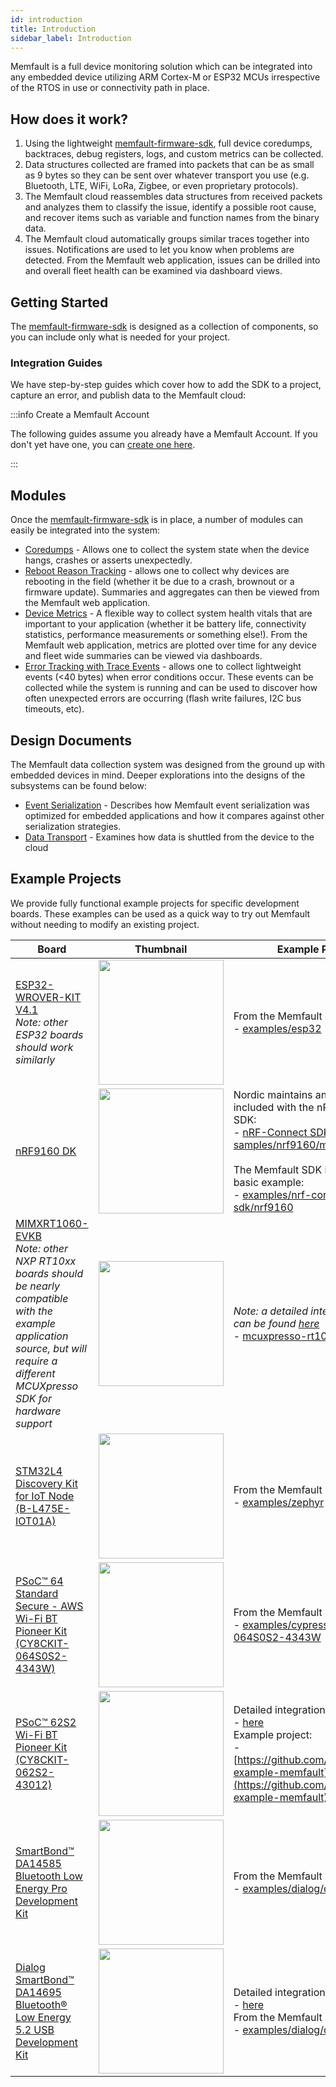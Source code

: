 ```yaml
---
id: introduction
title: Introduction
sidebar_label: Introduction
---
```



Memfault is a full device monitoring solution which can be integrated into any
embedded device utilizing ARM Cortex-M or ESP32 MCUs irrespective of the RTOS in
use or connectivity path in place.

## How does it work?

1. Using the lightweight
   [memfault-firmware-sdk](https://github.com/memfault/memfault-firmware-sdk),
   full device coredumps, backtraces, debug registers, logs, and custom metrics
   can be collected.
2. Data structures collected are framed into packets that can be as small as 9
   bytes so they can be sent over whatever transport you use (e.g. Bluetooth,
   LTE, WiFi, LoRa, Zigbee, or even proprietary protocols).
3. The Memfault cloud reassembles data structures from received packets and
   analyzes them to classify the issue, identify a possible root cause, and
   recover items such as variable and function names from the binary data.
4. The Memfault cloud automatically groups similar traces together into issues.
   Notifications are used to let you know when problems are detected. From the
   Memfault web application, issues can be drilled into and overall fleet health
   can be examined via dashboard views.

## Getting Started

The [memfault-firmware-sdk](https://github.com/memfault/memfault-firmware-sdk)
is designed as a collection of components, so you can include only what is
needed for your project.

### Integration Guides

We have step-by-step guides which cover how to add the SDK to a project, capture
an error, and publish data to the Memfault cloud:

:::info Create a Memfault Account

The following guides assume you already have a Memfault Account. If you don't
yet have one, you can
[create one here](https://memfault.com/register?utm_campaign=Self%20Serve%20Launch&utm_source=Docs).

:::

<IntegrationGuideTable />

## Modules

Once the
[memfault-firmware-sdk](https://github.com/memfault/memfault-firmware-sdk) is in
place, a number of modules can easily be integrated into the system:

- [Coredumps](/docs/mcu/coredumps) - Allows one to collect the system state when
  the device hangs, crashes or asserts unexpectedly.
- [Reboot Reason Tracking](/docs/mcu/reboot-reason-tracking) - allows one to
  collect why devices are rebooting in the field (whether it be due to a crash,
  brownout or a firmware update). Summaries and aggregates can then be viewed
  from the Memfault web application.
- [Device Metrics](/docs/mcu/metrics-api) - A flexible way to collect system
  health vitals that are important to your application (whether it be battery
  life, connectivity statistics, performance measurements or something else!).
  From the Memfault web application, metrics are plotted over time for any
  device and fleet wide summaries can be viewed via dashboards.
- [Error Tracking with Trace Events](/docs/mcu/trace-events) - allows one to
  collect lightweight events (<40 bytes) when error conditions occur. These
  events can be collected while the system is running and can be used to
  discover how often unexpected errors are occurring (flash write failures, I2C
  bus timeouts, etc).

## Design Documents

The Memfault data collection system was designed from the ground up with
embedded devices in mind. Deeper explorations into the designs of the subsystems
can be found below:

- [Event Serialization](/docs/mcu/event-serialization-overview) - Describes how
  Memfault event serialization was optimized for embedded applications and how
  it compares against other serialization strategies.
- [Data Transport](/docs/mcu/data-from-firmware-to-the-cloud) - Examines how
  data is shuttled from the device to the cloud

## Example Projects

We provide fully functional example projects for specific development boards.
These examples can be used as a quick way to try out Memfault without needing to
modify an existing project.

| Board                                                                                                                                                                                                                                                                                                                    | Thumbnail                                                                                                                                                                                             | Example Project                                                                                                                                                                                                                                                                                                                                                                                                                                                            |
| ------------------------------------------------------------------------------------------------------------------------------------------------------------------------------------------------------------------------------------------------------------------------------------------------------------------------ | ----------------------------------------------------------------------------------------------------------------------------------------------------------------------------------------------------- | -------------------------------------------------------------------------------------------------------------------------------------------------------------------------------------------------------------------------------------------------------------------------------------------------------------------------------------------------------------------------------------------------------------------------------------------------------------------------- |
| [ESP32-WROVER-KIT V4.1](https://docs.espressif.com/projects/esp-idf/en/v4.4.1/esp32/hw-reference/esp32/get-started-wrover-kit.html)<br/>_Note: other ESP32 boards should work similarly_                                                                                                                                 | [<img src="/img/docs/mcu/esp-wrover-kit-v4.1-front.jpg" width="200px" />](https://docs.espressif.com/projects/esp-idf/en/v4.4.1/esp32/hw-reference/esp32/get-started-wrover-kit.html)                 | From the Memfault SDK:<br/>- [examples/esp32](https://github.com/memfault/memfault-firmware-sdk/tree/73fab8656b17bde6efa11bf78fbe155a8dbabf78/examples/esp32)                                                                                                                                                                                                                                                                                                              |
| [nRF9160 DK](https://www.nordicsemi.com/Products/Development-hardware/nrf9160-dk)                                                                                                                                                                                                                                        | [<img src="/img/docs/mcu/nRF59160-DK-prod_page.webp" width="200px" />](https://www.nordicsemi.com/Products/Development-hardware/nrf9160-dk)                                                           | Nordic maintains an example app included with the nRF Connect SDK:<br/> - [nRF-Connect SDK samples/nrf9160/memfault](https://developer.nordicsemi.com/nRF_Connect_SDK/doc/2.2.0/nrf/samples/nrf9160/memfault/README.html)<br/><br/>The Memfault SDK includes a basic example:<br/>- [examples/nrf-connect-sdk/nrf9160](https://github.com/memfault/memfault-firmware-sdk/tree/73fab8656b17bde6efa11bf78fbe155a8dbabf78/examples/nrf-connect-sdk/nrf9160/memfault_demo_app) |
| [MIMXRT1060-EVKB](https://www.nxp.com/design/development-boards/i-mx-evaluation-and-development-boards/i-mx-rt1060-evaluation-kit:MIMXRT1060-EVKB)<br/>_Note: other NXP RT10xx boards should be nearly compatible with the example application source, but will require a different MCUXpresso SDK for hardware support_ | [<img src="/img/docs/mcu/MIMXRT1060-EVKB.webp" width="200px" />](https://www.nxp.com/design/development-boards/i-mx-evaluation-and-development-boards/i-mx-rt1060-evaluation-kit:MIMXRT1060-EVKB)     | _Note: a detailed integration guide can be found [here](/docs/mcu/arm-nxp-mcuxpresso-guide)_<br/>- [mcuxpresso-rt1060-example](https://github.com/memfault/mcuxpresso-rt1060-example/tree/bab3b2075637d1f755ef58e7d3ab31a7b6e2af7c)                                                                                                                                                                                                                                        |
| [STM32L4 Discovery Kit for IoT Node (B-L475E-IOT01A)](https://www.st.com/en/evaluation-tools/b-l475e-iot01a.html)                                                                                                                                                                                                        | [<img src="/img/docs/mcu/160178092_STMicro_B-L475E-IOT01ADiscoveryKit.webp" width="200px" />](https://www.st.com/en/evaluation-tools/b-l475e-iot01a.html)                                             | From the Memfault SDK:<br/>- [examples/zephyr](https://github.com/memfault/memfault-firmware-sdk/tree/73fab8656b17bde6efa11bf78fbe155a8dbabf78/examples/zephyr)                                                                                                                                                                                                                                                                                                            |
| [PSoC™ 64 Standard Secure - AWS Wi-Fi BT Pioneer Kit (CY8CKIT-064S0S2-4343W)](https://www.cypress.com/documentation/development-kitsboards/psoc-64-standard-secure-aws-wi-fi-bt-pioneer-kit-cy8ckit)                                                                                                                    | [<img src="/img/docs/mcu/CY8CKIT-064S0S2-4343W_new_t.webp" width="200px" />](https://www.cypress.com/documentation/development-kitsboards/psoc-64-standard-secure-aws-wi-fi-bt-pioneer-kit-cy8ckit)   | From the Memfault SDK:<br/>- [examples/cypress/CY8CKIT-064S0S2-4343W](https://github.com/memfault/memfault-firmware-sdk/tree/0.33.0/examples/cypress/CY8CKIT-064S0S2-4343W)                                                                                                                                                                                                                                                                                                |
| [PSoC™ 62S2 Wi-Fi BT Pioneer Kit (CY8CKIT-062S2-43012)](https://www.infineon.com/cms/en/product/evaluation-boards/cy8ckit-062s2-43012/)                                                                                                                                                                                 | [<img src="/img/docs/mcu/CY8CKIT-062S2-43012.jpeg" width="200px" />](https://www.infineon.com/cms/en/product/evaluation-boards/cy8ckit-062s2-43012/)                                                  | Detailed integration guide:<br/>- [here](/docs/mcu/arm-infineon-modustoolbox-guide)<br/>Example project:<br/>- [https://github.com/memfault/mtb-example-memfault](https://github.com/memfault/mtb-example-memfault)                                                                                                                                                                                                                                                        |
| [SmartBond™ DA14585 Bluetooth Low Energy Pro Development Kit](https://www.dialog-semiconductor.com/products/bluetooth-low-energy/da14585-development-kit-pro)                                                                                                                                                           | [<img src="/img/docs/mcu/da14585-00atdevkt-p-da14585-development-kit-pro-board.jpg" width="200px" />](https://www.dialog-semiconductor.com/products/bluetooth-low-energy/da14585-development-kit-pro) | From the Memfault SDK:<br/>- [examples/dialog/da145xx](https://github.com/memfault/memfault-firmware-sdk/tree/0.33.0/examples/dialog/da145xx)                                                                                                                                                                                                                                                                                                                              |
| [Dialog SmartBond™ DA14695 Bluetooth® Low Energy 5.2 USB Development Kit](https://www.dialog-semiconductor.com/products/bluetooth-low-energy/da14695-development-kit-usb)                                                                                                                                              | [<img src="/img/docs/mcu/da14695-00hqdevkt-u-usb-board.jpg" width="200px" />](https://www.dialog-semiconductor.com/products/bluetooth-low-energy/da14695-development-kit-usb)                         | Detailed integration guide:<br/>- [here](/docs/mcu/da1469x-sdk-guide)<br/>From the Memfault SDK:<br/>- [examples/dialog/da1469x](https://github.com/memfault/memfault-firmware-sdk/tree/0.33.0/examples/dialog/da1469x)                                                                                                                                                                                                                                                    |
